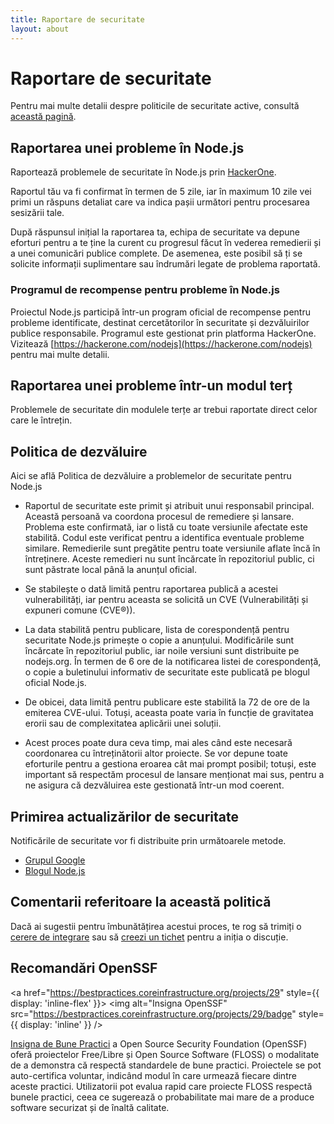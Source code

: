 ```yaml
---
title: Raportare de securitate
layout: about
---
```


# Raportare de securitate

Pentru mai multe detalii despre politicile de securitate active, consultă [această pagină](https://github.com/nodejs/node/security/policy).

## Raportarea unei probleme în Node.js

Raportează problemele de securitate în Node.js prin [HackerOne](https://hackerone.com/nodejs).

Raportul tău va fi confirmat în termen de 5 zile, iar în maximum 10 zile vei primi un răspuns detaliat care va indica pașii următori pentru procesarea sesizării tale.

După răspunsul inițial la raportarea ta, echipa de securitate va depune eforturi pentru a te ține la curent cu progresul făcut în vederea remedierii și a unei comunicări publice complete. De asemenea, este posibil să ți se solicite informații suplimentare sau îndrumări legate de problema raportată.

### Programul de recompense pentru probleme în Node.js

Proiectul Node.js participă într-un program oficial de recompense pentru probleme identificate, destinat cercetătorilor în securitate și dezvăluirilor publice responsabile. Programul este gestionat prin platforma HackerOne. Vizitează [https://hackerone.com/nodejs](https://hackerone.com/nodejs) pentru mai multe detalii.

## Raportarea unei probleme într-un modul terț

Problemele de securitate din modulele terțe ar trebui raportate direct celor care le întrețin.

## Politica de dezvăluire

Aici se află Politica de dezvăluire a problemelor de securitate pentru Node.js

- Raportul de securitate este primit și atribuit unui responsabil principal. Această persoană va coordona procesul de remediere și lansare. Problema este confirmată, iar o listă cu toate versiunile afectate este stabilită. Codul este verificat pentru a identifica eventuale probleme similare. Remedierile sunt pregătite pentru toate versiunile aflate încă în întreținere. Aceste remedieri nu sunt încărcate în repozitoriul public, ci sunt păstrate local până la anunțul oficial.

- Se stabilește o dată limită pentru raportarea publică a acestei vulnerabilități, iar pentru aceasta se solicită un CVE (Vulnerabilități și expuneri comune (CVE®)).

- La data stabilită pentru publicare, lista de corespondență pentru securitate Node.js primește o copie a anunțului. Modificările sunt încărcate în repozitoriul public, iar noile versiuni sunt distribuite pe nodejs.org. În termen de 6 ore de la notificarea listei de corespondență, o copie a buletinului informativ de securitate este publicată pe blogul oficial Node.js.

- De obicei, data limită pentru publicare este stabilită la 72 de ore de la emiterea CVE-ului. Totuși, aceasta poate varia în funcție de gravitatea erorii sau de complexitatea aplicării unei soluții.

- Acest proces poate dura ceva timp, mai ales când este necesară coordonarea cu întreținătorii altor proiecte. Se vor depune toate eforturile pentru a gestiona eroarea cât mai prompt posibil; totuși, este important să respectăm procesul de lansare menționat mai sus, pentru a ne asigura că dezvăluirea este gestionată într-un mod coerent.

## Primirea actualizărilor de securitate

Notificările de securitate vor fi distribuite prin următoarele metode.

- [Grupul Google](https://groups.google.com/group/nodejs-sec)
- [Blogul Node.js](/blog)

## Comentarii referitoare la această politică

Dacă ai sugestii pentru îmbunătățirea acestui proces, te rog să trimiți o [cerere de integrare](https://github.com/nodejs/nodejs.org) sau să [creezi un tichet](https://github.com/nodejs/security-wg/issues/new) pentru a iniția o discuție.

## Recomandări OpenSSF

<a href="https://bestpractices.coreinfrastructure.org/projects/29" style={{ display: 'inline-flex' }}>
  <img alt="Insigna OpenSSF" src="https://bestpractices.coreinfrastructure.org/projects/29/badge" style={{ display: 'inline' }} />
</a>

[Insigna de Bune Practici](https://github.com/coreinfrastructure/best-practices-badge) a Open Source Security Foundation (OpenSSF) oferă proiectelor Free/Libre și Open Source Software (FLOSS) o modalitate de a demonstra că respectă standardele de bune practici. Proiectele se pot auto-certifica voluntar, indicând modul în care urmează fiecare dintre aceste practici. Utilizatorii pot evalua rapid care proiecte FLOSS respectă bunele practici, ceea ce sugerează o probabilitate mai mare de a produce software securizat și de înaltă calitate.
